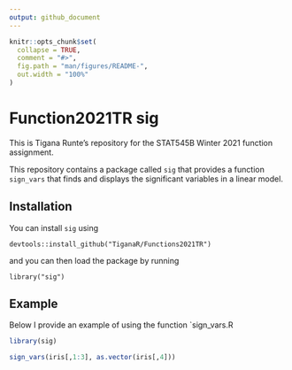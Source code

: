 ```yaml
---
output: github_document
---
```


```r
knitr::opts_chunk$set(
  collapse = TRUE,
  comment = "#>",
  fig.path = "man/figures/README-",
  out.width = "100%"
)
```

# Function2021TR sig

This is Tigana Runte's repository for the STAT545B Winter 2021 function assignment.

This repository contains a package called `sig` that provides a function `sign_vars` that finds and displays the significant variables in a linear model.

## Installation

You can install `sig` using 

```
devtools::install_github("TiganaR/Functions2021TR")
```
and you can then load the package by running 

```
library("sig")
```

## Example

Below I provide an example of using the function `sign_vars.R

```r
library(sig)

sign_vars(iris[,1:3], as.vector(iris[,4]))
```

